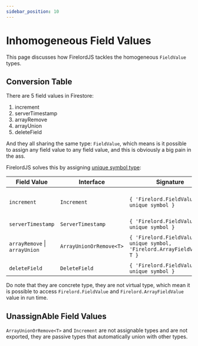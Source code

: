 ```yaml
---
sidebar_position: 10
---
```


# Inhomogeneous Field Values

This page discusses how FirelordJS tackles the homogeneous `FieldValue` types.

## Conversion Table

There are 5 field values in Firestore:

1. increment
2. serverTimestamp
3. arrayRemove
4. arrayUnion
5. deleteField

And they all sharing the same type: `FieldValue`, which means is it possible to assign any field value to any field value, and this is obviously a big pain in the ass.

FirelordJS solves this by assigning [unique symbol type](https://www.typescriptlang.org/docs/handbook/release-notes/typescript-2-7.html#unique-symbol):

| Field Value                   | Interface               | Signature                                                                 | Note                     |
| ----------------------------- | ----------------------- | ------------------------------------------------------------------------- | ------------------------ |
| `increment`                   | `Increment`             | `{ 'Firelord.FieldValue': unique symbol }`                                | auto union with `number` |
| `serverTimestamp`             | `ServerTimestamp`       | `{ 'Firelord.FieldValue': unique symbol }`                                |                          |
| `arrayRemove` \| `arrayUnion` | `ArrayUnionOrRemove<T>` | `{ 'Firelord.FieldValue': unique symbol, 'Firelord.ArrayFieldValue': T }` | auto union with `T[]`    |
| `deleteField`                 | `DeleteField`           | `{ 'Firelord.FieldValue': unique symbol }`                                |                          |

Do note that they are concrete type, they are not virtual type, which mean it is possible to access `Firelord.FieldValue` and `Firelord.ArrayFieldValue` value in run time.

## UnassignAble Field Values

`ArrayUnionOrRemove<T>` and `Increment` are not assignable types and are not exported, they are passive types that automatically union with other types.

